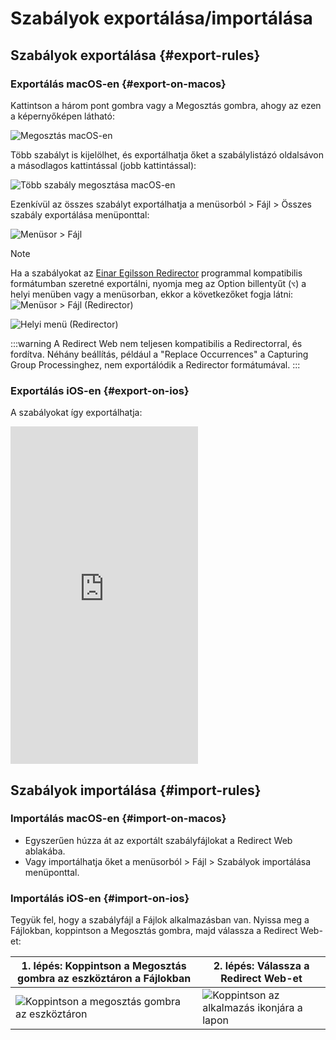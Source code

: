# Szabályok exportálása/importálása

## Szabályok exportálása {#export-rules}

### Exportálás macOS-en {#export-on-macos}

Kattintson a három pont gombra vagy a Megosztás gombra, ahogy az ezen a képernyőképen látható:

![Megosztás macOS-en](/img/share-on-macos.png)

Több szabályt is kijelölhet, és exportálhatja őket a szabálylistázó oldalsávon a másodlagos kattintással (jobb kattintással):

![Több szabály megosztása macOS-en](/img/multiselect-on-macos.png)

Ezenkívül az összes szabályt exportálhatja a menüsorból > Fájl > Összes szabály exportálása menüponttal:

![Menüsor > Fájl](/img/menubar-file.png)

> [!NOTE]
> Ha a szabályokat az [Einar Egilsson Redirector](https://einaregilsson.com/redirector/) programmal kompatibilis formátumban szeretné exportálni, nyomja meg az Option billentyűt (`⌥`) a helyi menüben vagy a menüsorban, ekkor a következőket fogja látni:
> ![Menüsor > Fájl (Redirector)](/img/menubar-file-redirector.png)
>
> ![Helyi menü (Redirector)](/img/context-menu-redirector.png)
>
> :::warning
> A Redirect Web nem teljesen kompatibilis a Redirectorral, és fordítva. Néhány beállítás, például a "Replace Occurrences" a Capturing Group Processinghez, nem exportálódik a Redirector formátumával.
> :::

### Exportálás iOS-en {#export-on-ios}

A szabályokat így exportálhatja:

<iframe height="540" src="https://www.youtube.com/embed/uQ6-SLEMlT4" title="iOS Demo Video for exporting rules (YouTube)" frameborder="0" allow="accelerometer; autoplay; clipboard-write; encrypted-media; gyroscope; picture-in-picture; web-share" allowfullscreen></iframe>

## Szabályok importálása {#import-rules}

### Importálás macOS-en {#import-on-macos}

- Egyszerűen húzza át az exportált szabályfájlokat a Redirect Web ablakába.
- Vagy importálhatja őket a menüsorból > Fájl > Szabályok importálása menüponttal.

### Importálás iOS-en {#import-on-ios}

Tegyük fel, hogy a szabályfájl a Fájlok alkalmazásban van. Nyissa meg a Fájlokban, koppintson a Megosztás gombra, majd válassza a Redirect Web-et:

| 1. lépés: Koppintson a Megosztás gombra az eszköztáron a Fájlokban | 2. lépés: Válassza a Redirect Web-et                                |
| ------------------------------------------------------------------ | ------------------------------------------------------------------- |
| ![Koppintson a megosztás gombra az eszköztáron](/img/files-share-ios.png) | ![Koppintson az alkalmazás ikonjára a lapon](/img/share-sheet-ios.png) |